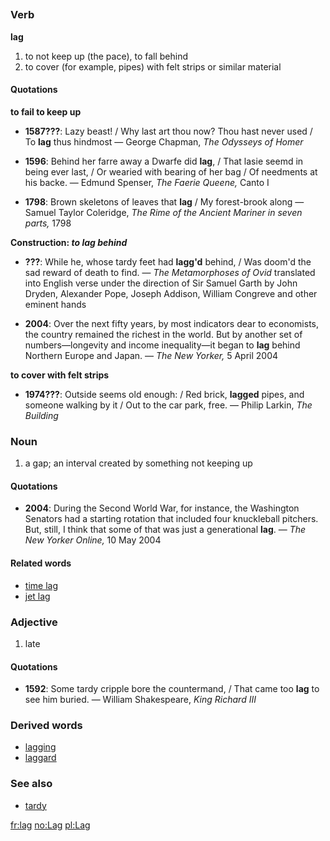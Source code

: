 =={{en}}==
===Verb===
'''lag'''
# to not keep up (the pace), to fall behind
# to cover (for example, pipes) with felt strips or similar material


====Quotations====
'''to fail to keep up'''

*'''1587???''': Lazy beast! / Why last art thou now? Thou hast never used / To '''lag''' thus hindmost &mdash; George Chapman, ''The Odysseys of Homer''

*'''1596''': Behind her farre away a Dwarfe did '''lag''', / That lasie seemd in being ever last, / Or wearied with bearing of her bag / Of needments at his backe. &mdash; Edmund Spenser, ''The Faerie Queene,'' Canto I

*'''1798''': Brown skeletons of leaves that '''lag''' / My forest-brook along &mdash; Samuel Taylor Coleridge, ''The Rime of the Ancient Mariner in seven parts,'' 1798

'''Construction: ''to lag behind'' '''

*'''???''': While he, whose tardy feet had '''lagg'd''' behind, / Was doom'd the sad reward of death to find. &mdash; ''The Metamorphoses of Ovid'' translated into English verse under the direction of Sir Samuel Garth by John Dryden, Alexander Pope, Joseph Addison, William Congreve and other eminent hands

*'''2004''': Over the next fifty years, by most indicators dear to economists, the country remained the richest in the world. But by another set of numbers—longevity and income inequality—it began to '''lag''' behind Northern Europe and Japan. &mdash; ''The New Yorker,'' 5 April 2004

'''to cover with felt strips'''
*'''1974???''': Outside seems old enough: / Red brick, '''lagged''' pipes, and someone walking by it / Out to the car park, free. &mdash; Philip Larkin, ''The Building''

===Noun===
#a gap; an interval created by something not keeping up

====Quotations====

*'''2004''': During the Second World War, for instance, the Washington Senators had a starting rotation that included four knuckleball pitchers. But, still, I think that some of that was just a generational '''lag'''. &mdash; ''The New Yorker Online,'' 10 May 2004


====Related words====
*[[time lag]]
*[[jet lag]]


===Adjective===
# late

====Quotations====
*'''1592''': Some tardy cripple bore the countermand, / That came too '''lag''' to see him buried. &mdash; William Shakespeare, ''King Richard III''

===Derived words===
*[[lagging]]
*[[laggard]]

===See also===
*[[tardy]]

[[fr:lag]]
[[no:Lag]]
[[pl:Lag]]